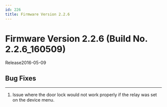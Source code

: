 ```yaml
---
id: 226
title: Firmware Version 2.2.6
---
```


# Firmware Version 2.2.6 (Build No. 2.2.6_160509)

Release<Separator/>2016-05-09

## Bug Fixes

---

1. Issue where the door lock would not work properly if the relay was set on the device menu.